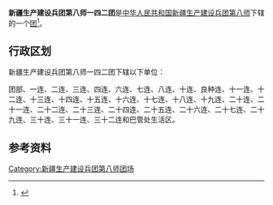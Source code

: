 {{中国乡级行政区
|行政区全称           = 新疆生产建设兵团第八师一四二团
|上级行政区           = [[新疆生产建设兵团第八师|新疆生产建设兵团第八师]]
|行政区类别           = [[团_(军队)|团]]
}}

'''新疆生产建设兵团第八师一四二团'''是[[中华人民共和国|中华人民共和国]][[新疆生产建设兵团|新疆生产建设兵团]][[新疆生产建设兵团第八师|第八师]]下辖的一个[[团_(军队)|团]]<ref>{{Cite journal|title=新疆生产建设兵团分布图|author=新疆生产建设兵团年鉴编辑委员会|journal=兵团年鉴|publisher=新疆生产建设兵团年鉴社|doi=10.42437/y.cnki.yxjsc.2021.000007|year=2020|location=乌鲁木齐|page=7-8|issn=1671-3338}}</ref>。

== 行政区划 ==
新疆生产建设兵团第八师一四二团下辖以下单位：

团部、一连、二连、三连、四连、六连、七连、八连、十连、良种连、十一连、十二连、十三连、十四连、十五连、十六连、十七连、十八连、十九连、二十连、二十一连、二十二连、二十三连、二十四连、二十五连、二十六连、二十七连、二十九连、三十连、三十一连、三十二连和巴管处生活区。

== 参考资料 ==
{{reflist}}

{{新疆行政区划小作品}}
{{新疆生产建设兵团第八师}}
{{DEFAULTSORT:142}}
[[Category:新疆生产建设兵团第八师团场|Category:新疆生产建设兵团第八师团场]]